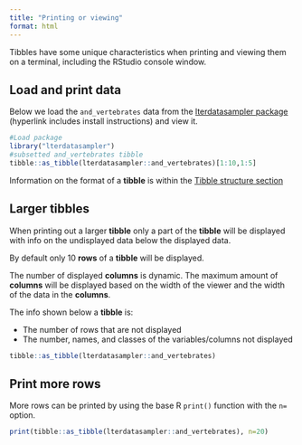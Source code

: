 ```yaml
---
title: "Printing or viewing"
format: html
---
```


Tibbles have some unique characteristics when printing and viewing them on a terminal, including the RStudio console window.

## Load and print data

Below we load the `and_vertebrates` data from the [lterdatasampler package](/datasets/lterdatasampler.qmd) (hyperlink includes install instructions) and view it.

```r
#Load package
library("lterdatasampler")
#subsetted and_vertebrates tibble
tibble::as_tibble(lterdatasampler::and_vertebrates)[1:10,1:5]
```

Information on the format of a __tibble__ is within the [Tibble structure section](/tibble/structure.html#format)

## Larger tibbles

When printing out a larger __tibble__ only a part of the __tibble__ will be displayed with info on the undisplayed data below the displayed data.

By default only 10 __rows__ of a __tibble__ will be displayed. 

The number of displayed __columns__ is dynamic.
The maximum amount of __columns__ will be displayed based on the width of the viewer and the width of the data in the __columns__.

The info shown below a __tibble__ is:

- The number of rows that are not displayed
- The number, names, and classes of the variables/columns not displayed

```r
tibble::as_tibble(lterdatasampler::and_vertebrates)
```

## Print more rows

More rows can be printed by using the base R `print()` function with the `n=` option.

```r
print(tibble::as_tibble(lterdatasampler::and_vertebrates), n=20)
```

